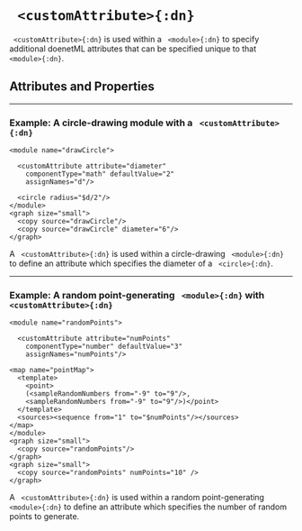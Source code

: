 


# ` <customAttribute>{:dn}`

` <customAttribute>{:dn}` is used within a ` <module>{:dn}` to specify additional doenetML attributes that can be specified unique to that ` <module>{:dn}`.

## Attributes and Properties 
 <AttrDisplay name='customAttribute'/> 
 <PropDisplay name='customAttribute'/>


---

### Example: A circle-drawing module with a ` <customAttribute>{:dn}`


```doenet-editor-horiz
<module name="drawCircle">

  <customAttribute attribute="diameter" 
    componentType="math" defaultValue="2" 
    assignNames="d"/>

  <circle radius="$d/2"/>
</module>
<graph size="small">
  <copy source="drawCircle"/>
  <copy source="drawCircle" diameter="6"/>
</graph>
```



A ` <customAttribute>{:dn}` is used within a circle-drawing ` <module>{:dn}` to define an attribute which specifies the diameter of a ` <circle>{:dn}`.



---

### Example: A random point-generating ` <module>{:dn}` with ` <customAttribute>{:dn}`


```doenet-editor-horiz
<module name="randomPoints">

  <customAttribute attribute="numPoints"
    componentType="number" defaultValue="3"
    assignNames="numPoints"/>

<map name="pointMap">
  <template>
    <point>
    (<sampleRandomNumbers from="-9" to="9"/>,
    <sampleRandomNumbers from="-9" to="9"/>)</point>
  </template>
  <sources><sequence from="1" to="$numPoints"/></sources>
</map>
</module>
<graph size="small">
  <copy source="randomPoints"/>
</graph>
<graph size="small">
  <copy source="randomPoints" numPoints="10" />
</graph>
```



A ` <customAttribute>{:dn}` is used within a random point-generating ` <module>{:dn}` to define an attribute which specifies the number of random points to generate.


